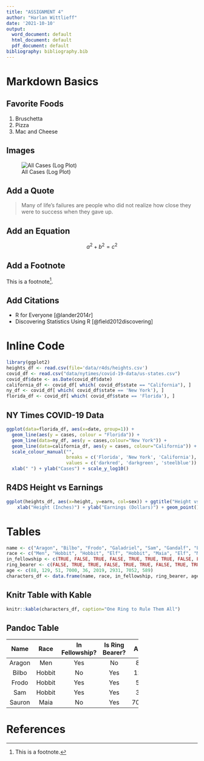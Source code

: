 ```yaml
---
title: "ASSIGNMENT 4"
author: "Harlan Wittlieff"
date: '2021-10-10'
output:
  word_document: default
  html_document: default
  pdf_document: default
bibliography: bibliography.bib
---
```


# Markdown Basics

## Favorite Foods
1. Bruschetta
2. Pizza
2. Mac and Cheese

## Images
![All Cases (Log Plot)](completed/assignment04/plots/10-all-cases-log.png)

## Add a Quote
>Many of life's failures are people who did not realize how close they were to 
success when they gave up.

## Add an Equation

$$a^{2} + b^{2} = c^{2}$$

## Add a Footnote

This is a footnote^[This is a footnote.].

## Add Citations

- R for Everyone [@lander2014r]
- Discovering Statistics Using R [@field2012discovering]

# Inline Code

```r
library(ggplot2)
heights_df <- read.csv(file='data/r4ds/heights.csv')
covid_df <- read.csv("data/nytimes/covid-19-data/us-states.csv")
covid_df$date <- as.Date(covid_df$date)
california_df <- covid_df[ which( covid_df$state == "California"), ]
ny_df <- covid_df[ which( covid_df$state == 'New York'), ]
florida_df <- covid_df[ which( covid_df$state == 'Florida'), ]
```


## NY Times COVID-19 Data
```r
ggplot(data=florida_df, aes(x=date, group=1)) +
  geom_line(aes(y = cases, colour = "Florida")) +
  geom_line(data=ny_df, aes(y = cases,colour="New York")) +
  geom_line(data=california_df, aes(y = cases, colour="California")) +
  scale_colour_manual("",
                      breaks = c('Florida', 'New York', 'California'),
                      values = c('darkred', 'darkgreen', 'steelblue')) +
  xlab(" ") + ylab("Cases") + scale_y_log10()

```


## R4DS Height vs Earnings

```r

ggplot(heights_df, aes(x=height, y=earn, col=sex)) + ggtitle("Height vs. Earnings") + 
    xlab("Height (Inches)") + ylab("Earnings (Dollars)") + geom_point()

```


# Tables

```r
name <- c("Aragon", "Bilbo", "Frodo", "Galadriel", "Sam", "Gandalf", "Legolas", "Sauron", "Gollum")
race <- c("Men", "Hobbit", "Hobbit", "Elf", "Hobbit", "Maia", "Elf", "Maia", "Hobbit")
in_fellowship <- c(TRUE, FALSE, TRUE, FALSE, TRUE, TRUE, TRUE, FALSE, FALSE)
ring_bearer <- c(FALSE, TRUE, TRUE, FALSE, TRUE, TRUE, FALSE, TRUE, TRUE)
age <- c(88, 129, 51, 7000, 36, 2019, 2931, 7052, 589)
characters_df <- data.frame(name, race, in_fellowship, ring_bearer, age)
```


## Knitr Table with Kable

```r

knitr::kable(characters_df, caption="One Ring to Rule Them All")

```

## Pandoc Table

+------+------+--------------+---------------+----+
|Name  |Race  |In Fellowship?|Is Ring Bearer?|Age |
+:====:+:====:+:============:+:=============:+:==:+
|Aragon|Men   |Yes           |No             |88  |
+------+------+--------------+---------------+----+
|Bilbo |Hobbit|No            |Yes            |129 |
+------+------+--------------+---------------+----+
|Frodo |Hobbit|Yes           |Yes            |51  |
+------+------+--------------+---------------+----+
|Sam   |Hobbit|Yes           |Yes            |36  |
+------+------+--------------+---------------+----+
|Sauron|Maia  |No            |Yes            |7052|
+------+------+--------------+---------------+----+

# References